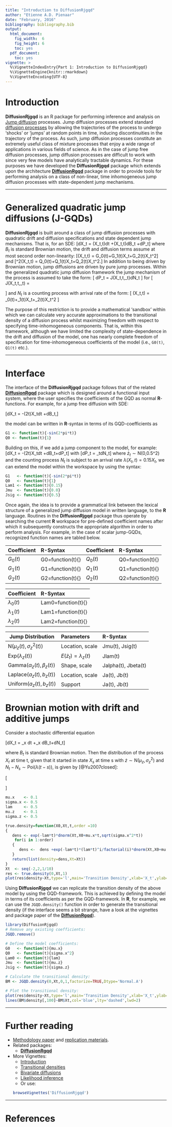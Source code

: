 ```yaml
---
title: "Introduction to DiffusionRjgqd"
author: "Etienne A.D. Pienaar"
date: "February, 2016"
bibliography: bibliography.bib
output:
  html_document:
    fig_width:  6
    fig_height: 6
    toc: yes
  pdf_document:
    toc: yes
vignette: >
  %\VignetteIndexEntry{Part 1: Introduction to DiffusionRjgqd}
  %\VignetteEngine{knitr::rmarkdown}
  %\VignetteEncoding{UTF-8}
---
```

# Introduction
__DiffusionRjgqd__ is an R package for performing inference and analysis on [Jump diffusion](http://www.proba.jussieu.fr/pageperso/tankov/tankov_voltchkova.pdf) processes. Jump diffusion processes extend standard [diffusion processes](https://en.wikipedia.org/wiki/Ito_diffusion) by allowing the trajectories of the process to undergo 'shocks' or 'jumps' at random points in time, inducing discontinuities in the trajectory of the process. As such, jump diffusion processes constitute an extremely useful class of mixture processes that enjoy a wide range of applications in various fields of science. As in the case of jump free diffusion processes, jump diffusion processes are difficult to work with since very few models have analytically tractable dynamics. For these purposes we have developed the __DiffusionRjgqd__ package which extends upon the architecture [__DiffusionRgqd__](https://cran.r-project.org/package=DiffusionRgqd) package in order to provide tools for performing analysis on a class of non-linear, time inhomogeneous jump diffusion processes with state-dependent jump mechanisms.

--------

# Generalized quadratic jump diffusions (J-GQDs)
__DiffusionRjgqd__ is built around a class of jump diffusion processes with quadratic drift and diffusion specifications and state dependent jump mechanisms. That is, for an SDE:
\[dX_t = \mu(X_t,t)dt +\sigma(X_t,t)dB_t +dP_t\]
where $B_t$ is standard Brownian motion, the drift and diffusion terms assume at most second order non-linearity:
\[\mu(X_t,t) = G_0(t)+G_1(t)X_t+G_2(t)X_t^2\]
and 
\[\sigma^2(X_t,t) = Q_0(t)+Q_1(t)X_t+Q_2(t)X_t^2.\]
In addition to being driven by Brownian motion, jump diffusions are driven by pure jump processes. Within the generalized quadratic jump diffusion framework the jump mechanism of the process is assumed to take the form:
\[
dP_t = J(X_t,t,\dot{z}_t)dN_t 
\]
for 
\[
J(X_t,t,\dot{z}_t) = 
\begin{cases}
\dot{z}_t   &\mbox{if jumps are additive}\\
\dot{z}_tX_t&\mbox{if jumps are multiplicative}\\
\end{cases}
\]
and $N_t$ is a counting process with arrival rate of the form:
\[
 \lambda(X_t,t) = \lambda_0(t)+\lambda_1(t)X_t+\lambda_2(t)X_t^2
\]

The purpose of this restriction is to provide a mathematical 'sandbox' within which we can calculate very accurate approximations to the transitional density of a diffusion process whilst maximizing freedom with respect to specifying time-inhomogeneous components. That is, within this framework, although we have limited the complexity of state-dependence in the drift and diffusion of the model, one has nearly complete freedom of specification for time-inhomogeneous coefficients of the model (i.e., `G0(t)`, `Q1(t)` etc.). 

--------

# Interface

The interface of the __DiffusionRjgqd__ package follows that of the related [__DiffusionRgqd__](https://cran.r-project.org/package=DiffusionRgqd) package which is designed around a functional input system, where the user specifies the coefficients of the GQD as normal __R__-functions. For example, for a jump free diffusion with SDE:

\[dX_t = -\sin(2\pi t)X_tdt +dB_t,\]

the model can be written in __R__-syntax in terms of its GQD-coefficients as

```r
G1 <- function(t){-sin(2*pi*t)}
Q0 <- function(t){1}
```
Building on this, if we add a jump component to the model, for example:
\[dX_t = -\sin(2\pi t)X_tdt +dB_t+dP_t\]
with 
\[dP_t = \dot{z}_tdN_t\]
where $\dot{z}_t\sim \mbox{N(0,0.5^2)}$ and the counting process $N_t$ is subject to an arrival rate $\lambda(X_t,t) = 0.15X_t$, we can extend the model within the workspace by using the syntax:
```r
G1   <- function(t){-sin(2*pi*t)}
Q0   <- function(t){1}
Lam1 <- function(t){0.15} 
Jmu  <- function(t){0.0} 
Jsig <- function(t){0.5} 
```

Once again, the idea is to provide a grammatical link between the lexical structure of a generalized jump diffusion model in written language, to the __R__ language. Routines in the __DiffusionRjgqd__ package thus operate by searching the current __R__ workspace for pre-defined coefficient names after which it subsequently constructs the appropriate algorithm in order to perform analysis. For example, in the case of scalar jump-GQDs, recognized function names are tabled below.

Coefficient __R__-Syntax     Coefficient  __R__-Syntax           
----------- ---------------- -----------  ---------------- 
$G_0(t)$    G0=function(t){} $Q_0(t)$     Q0=function(t){} 
$G_1(t)$    G1=function(t){} $Q_1(t)$     Q1=function(t){} 
$G_2(t)$    G2=function(t){} $Q_2(t)$     Q2=function(t){}   

Coefficient        __R__-Syntax                                             
--------------     ----------------                                         
$\lambda_0(t)$     Lam0=function(t){}                                 
$\lambda_1(t)$     Lam1=function(t){}                                 
$\lambda_2(t)$     Lam2=function(t){}                                 
                                                                      
Jump Distribution                      Parameters                    __R__-Syntax        
-----------------                      ---------------               ------------------- 
$\mbox{N}(\mu_z(t),\sigma_z^2(t))$     Location, scale               Jmu(t), Jsig(t)     
$\mbox{Exp}(\lambda_z(t))$             $E(\dot{z}_t)=\lambda_z(t)$   Jlam(t) 
$\mbox{Gamma}(\alpha_z(t),\beta_z(t))$ Shape, scale                  Jalpha(t), Jbeta(t) 
$\mbox{Laplace}(a_z(t),b_z(t))$        Location, scale               Ja(t), Jb(t) 
$\mbox{Uniform}(a_z(t),b_z(t))$        Support                       Ja(t), Jb(t) 
--------

# Brownian motion with drift and additive jumps
Consider a stochastic differential equation 

\[dX_t = \mu_x dt +\sigma_x dB_t+\dot{z}dN_t\]

where $B_t$ is standard Brownian motion. Then the distribution of the process $X_t$ at time t, given that it started in state $X_s$ at time s with $\dot{z}\sim \mbox{N}(\mu_z,\sigma_z^2)$ and $N_t-N_s \sim \mbox{Poi}(\lambda (t-s))$, is given by [@Yu2007closed]: 

\[
\begin{aligned}
f(X_t|X_s)=&\frac{e^{-\lambda \tau}}{\sqrt{2\pi\sigma_x^2\tau}}\exp\bigg(-\frac{(X_t-X_s-\mu_x \tau)^2}{2\sigma_x^2 \tau}\bigg)\\&+\sum_{i=1}^\infty\frac{e^{-\lambda \tau}\lambda^i \tau^i}{i!}\frac{1}{\sqrt{2 \pi(\sigma_x^2\tau+i\sigma_{{z}}^2)}}\exp\bigg(-\frac{(X_t-X_s-\mu_x \tau-j\mu_{{z}})^2}{2(\sigma_x^2 \tau+i \sigma_{{z}}^2)}\bigg).\\
\end{aligned}
\]



```r
mu.x    <- 0.1
sigma.x <- 0.5
lam     <- 0.5
mu.z    <- 0.1
sigma.z <- 0.5

true.density=function(X0,Xt,t,order =10)
{
   dens <- exp(-lam*t)*dnorm(Xt,X0+mu.x*t,sqrt(sigma.x^2*t))    
    for(i in 1:order)
   {
      dens <-  dens +exp(-lam*t)*(lam*t)^i/factorial(i)*dnorm(Xt,X0+mu.x*t+i*mu.z*t,sqrt(sigma.x^2*t+i*sigma.z^2*t))
   }
   return(list(density=dens,Xt=Xt))
}
Xt  <- seq(-2,2,1/10)
res <- true.density(0,Xt,1)
plot(res$density~Xt,type='l',main='Transition Density',xlab='X_t',ylab='density')
```

Using __DiffusionRjgqd__ we can replicate the transition density of the above model by using the GQD-framework. This is achieved by defining the model in terms of its coefficients as per the GQD-framework. In __R__, for example, we can use the `JGQD.density()` function in order to generate the transitional density (if the interface seems a bit strange, have a look at the vignettes and package paper of the [__DiffusionRgqd__](https://cran.r-project.org/package=DiffusionRgqd)).

```r
library(DiffusionRjgqd)
# Remove any existing coefficients:
JGQD.remove()

# Define the model coefficients:
G0   <- function(t){mu.x}
Q0   <- function(t){sigma.x^2}
Lam0 <- function(t){lam}
Jmu  <- function(t){mu.z}
Jsig <- function(t){sigma.z}

# Calculate the transitional density:
BM <- JGQD.density(0,Xt,0,1,factorize=TRUE,Dtype='Normal.A')

# Plot the transitional density:
plot(res$density~Xt,type='l',main='Transition Density',xlab='X_t',ylab='density')
lines(BM$density[,100]~BM$Xt,col='blue',lty='dashed',lwd=2)
```

--------


# Further reading
* [Methodology paper](DiffusionRjgqd_Paper.pdf) and [replication materials](DiffusionRjgqd_RepMaterials.html).
* Related packages:
    + [__DiffusionRgqd__](https://cran.r-project.org/package=DiffusionRgqd)
* More Vignettes:
    + [Introduction](Part_1_Introduction.html)
    + [Transitional densities](Part_2_Transition_Densities.html)
    + [Bivariate diffusions](Part_3_Bivariate_Diffusions.html)
    + [Likelihood inference](Part_4_Likelihood_Inference.html)
    + Or use:
```r
browseVignettes('DiffusionRjgqd')
```

--------

# References




